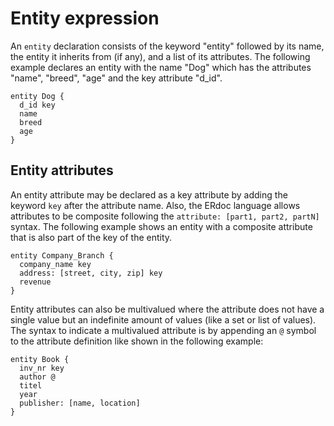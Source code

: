 # Entity expression

An `entity` declaration consists of the keyword "entity" followed by its name, the entity it inherits from (if any), and a list of its attributes.
The following example declares an entity with the name "Dog" which has the attributes "name", "breed", "age" and the key attribute "d_id".
  ```erdoc
  entity Dog {
    d_id key
    name
    breed
    age
  } 
  ```
  ## Entity attributes
  An entity attribute may be declared as a key attribute by adding the keyword `key` after the attribute name. Also, the ERdoc language allows attributes
  to be composite following the `attribute: [part1, part2, partN]` syntax. The following example shows an entity with a composite attribute that is also 
  part of the key of the entity. 
  ```erdoc
  entity Company_Branch {
    company_name key
    address: [street, city, zip] key
    revenue
  }
  ```

Entity attributes can also be multivalued where the attribute does not have a single value but an indefinite amount of values (like a set or list of values). 
The syntax to indicate a multivalued attribute is by appending an `@` symbol to the attribute definition like shown in the following example:
```erdoc
entity Book {
  inv_nr key
  author @
  titel
  year
  publisher: [name, location]
}
```
